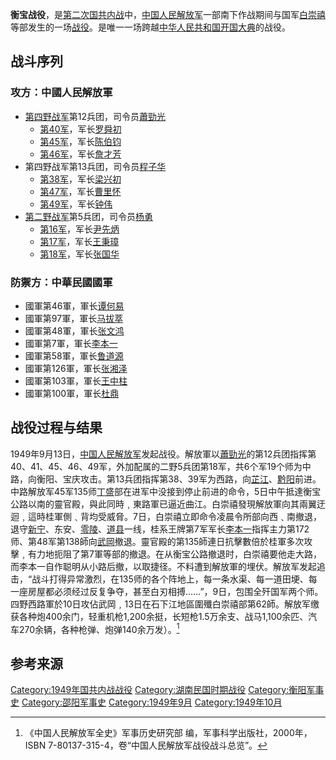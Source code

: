 {{Infobox Military Conflict
|campaign=
|image=
|caption=
|conflict=衡宝战役
|date=1949年9月13日－10月16日
|place=[[湖南省|湖南省]][[衡阳|衡阳]]、[[寶慶府|宝庆]]地区
|result=[[中国人民解放军|中国人民解放军]]胜利
|combatant1={{PLA}}：<br>12兵团40、41、45军和13兵团第38、39、47军<br />[[中国人民解放军第二野战军|中国人民解放军第二野战军]]第5兵团18军（归12兵团指挥）
|combatant2={{ROCA}}：<br>第1兵团第14、71、97军和第17兵团第100、103军及第7、46、48、58、79、122、125军
|commander1=[[林彪|林彪]]
|commander2=[[白崇禧|白崇禧]]
|strength1=
|strength2=
|casualties1= 不明
|casualties2=两个师<ref name="军事科学" />
|}}

'''衡宝战役'''，是[[第二次国共内战|第二次国共内战]]中，[[中国人民解放军|中国人民解放军]]一部南下作战期间与国军[[白崇禧|白崇禧]]等部发生的一场[[战役|战役]]。是唯一一场跨越[[中华人民共和国开国大典|中华人民共和国开国大典]]的战役。

== 战斗序列 ==

===攻方：中國人民解放軍===
*[[第四野战军|第四野战军]]第12兵团，司令员[[蕭勁光|蕭勁光]]
**[[中国人民解放军第40军|第40军]]，军长[[罗舜初|罗舜初]]
**[[中国人民解放军第45军|第45军]]，军长[[陈伯钧|陈伯钧]]
**[[中国人民解放军第46军|第46军]]，军长[[詹才芳|詹才芳]]
*第四野战军第13兵团，司令员[[程子华|程子华]]
**[[中国人民解放军第38军|第38军]]，军长[[梁兴初|梁兴初]]
**[[中国人民解放军第47军|第47军]]，军长[[曹里怀|曹里怀]]
**[[中国人民解放军第49军|第49军]]，军长[[钟伟|钟伟]]
*[[第二野战军|第二野战军]]第5兵团，司令员[[杨勇_(上将)|杨勇]]
**[[中国人民解放军第16军|第16军]]，军长[[尹先炳|尹先炳]]
**[[中国人民解放军第17军|第17军]]，军长[[王秉璋|王秉璋]]
**[[中国人民解放军第十八军|第18军]]，军长[[张国华_(1914年)|张国华]]

===防禦方：中華民國國軍 ===
*國軍第46軍，軍长[[谭何易|谭何易]]
*國軍第97軍，軍长[[马拔萃|马拔萃]]
*國軍第48軍，軍长[[张文鸿|张文鸿]]
*國軍第7軍，軍长[[李本一|李本一]]
*國軍第58軍，軍长[[鲁道源|鲁道源]]
*國軍第126軍，軍长[[张湘泽|张湘泽]]
*國軍第103軍，軍长[[王中柱|王中柱]]
*國軍第100軍，軍长[[杜鼎|杜鼎]]

== 战役过程与结果 ==
1949年9月13日，[[中国人民解放军|中国人民解放军]]发起战役。解放軍以[[蕭勁光|蕭勁光]]的第12兵团指挥第40、41、45、46、49军，外加配属的二野5兵团第18军，共6个军19个师为中路，向衡阳、宝庆攻击。第13兵团指挥第38、39军为西路，向[[芷江|芷江]]、[[黔陽縣|黔阳]]前进。中路解放军45军135师[[丁盛|丁盛]]部在进军中没接到停止前进的命令，5日中午抵達衡宝公路以南的靈官殿，與此同時﹐東路軍已逼近曲江。白崇禧發現解放軍向其兩翼迂迴﹐這時桂軍側﹑背均受威脅。7日，白崇禧立即命令凌晨令所部向西﹑南撤退，退守[[新宁|新宁]]、东安、[[零陵|零陵]]、[[道县|道县]]一线，桂系王牌第7军军长[[李本一|李本一]]指挥主力第172师、第48军第138師向[[武岡|武岡]]撤退。靈官殿的第135師連日抗擊數倍於桂軍多次攻擊﹐有力地扼阻了第7軍等部的撤退。在从衡宝公路撤退时，白崇禧要他走大路，而李本一自作聪明从小路后撤，以取捷径。不料遭到解放軍的埋伏。解放军发起追击，“战斗打得异常激烈，在135师的各个阵地上，每一条水渠、每一道田埂、每一座房屋都必须经过反复争夺，甚至白刃相搏……”，9日，包围全歼国军两个师。四野西路軍於10日攻佔武岡﹐13日在石下江地區圍殲白崇禧部第62師。解放军缴获各种炮400余门，轻重机枪1,200余挺，长短枪1.5万余支、战马1,100余匹、汽车270余辆，各种枪弹、炮弹140余万发）。<ref name="军事科学">《中国人民解放军全史》军事历史研究部 编，军事科学出版社，2000年，ISBN 7-80137-315-4，卷“中国人民解放军战役战斗总览”。</ref>

== 参考来源 ==
{{reflist}}

{{第二次国共内战}}
[[Category:1949年国共内战战役|Category:1949年国共内战战役]] 
[[Category:湖南民国时期战役|Category:湖南民国时期战役]]
[[Category:衡阳军事史|Category:衡阳军事史]]
[[Category:邵阳军事史|Category:邵阳军事史]]
[[Category:1949年9月|Category:1949年9月]]
[[Category:1949年10月|Category:1949年10月]]